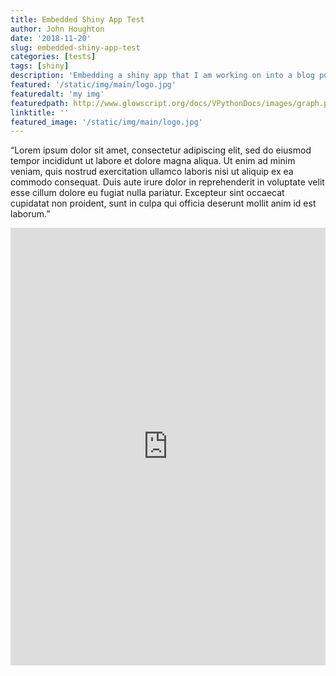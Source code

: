 ```yaml
---
title: Embedded Shiny App Test
author: John Houghton
date: '2018-11-20'
slug: embedded-shiny-app-test
categories: [tests]
tags: [shiny]
description: 'Embedding a shiny app that I am working on into a blog post!'
featured: '/static/img/main/logo.jpg'
featuredalt: 'my img'
featuredpath: http://www.glowscript.org/docs/VPythonDocs/images/graph.png
linktitle: ''
featured_image: '/static/img/main/logo.jpg'
---
```


"Lorem ipsum dolor sit amet, consectetur adipiscing elit, sed do eiusmod tempor incididunt ut labore et dolore magna aliqua. Ut enim ad minim veniam, quis nostrud exercitation ullamco laboris nisi ut aliquip ex ea commodo consequat. Duis aute irure dolor in reprehenderit in voluptate velit esse cillum dolore eu fugiat nulla pariatur. Excepteur sint occaecat cupidatat non proident, sunt in culpa qui officia deserunt mollit anim id est laborum."

<iframe width="100%" height="700" scrolling="yes" frameborder="no"  src="https://superjohnca.shinyapps.io/portfolio_optimization/"> </iframe>


